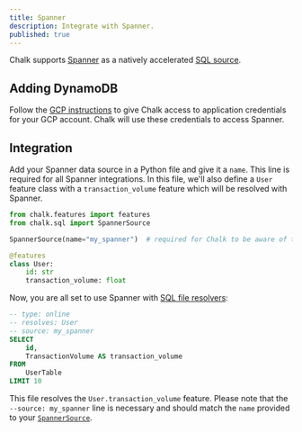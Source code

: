 ```yaml
---
title: Spanner
description: Integrate with Spanner.
published: true
---
```


Chalk supports [Spanner](https://cloud.google.com/spanner/?hl=en) as a natively accelerated [SQL source](/docs/sql).

## Adding DynamoDB

Follow the [GCP instructions](/docs/gcp) to give Chalk access to application credentials for your GCP account. Chalk
will use these credentials to access Spanner.

## Integration

Add your Spanner data source in a Python file and give it a `name`. This line is required for all Spanner
integrations. In this file, we'll also define a `User` feature class with a `transaction_volume` feature which will be
resolved with Spanner.

```python
from chalk.features import features
from chalk.sql import SpannerSource

SpannerSource(name="my_spanner")  # required for Chalk to be aware of this source

@features
class User:
    id: str
    transaction_volume: float
```

Now, you are all set to use Spanner with [SQL file resolvers](/docs/sql#sql-file-resolvers):

```sql
-- type: online
-- resolves: User
-- source: my_spanner
SELECT
    id,
    TransactionVolume AS transaction_volume
FROM
    UserTable
LIMIT 10
```

This file resolves the `User.transaction_volume` feature. Please note that the `--source: my_spanner` line is necessary
and should match the `name` provided to your [`SpannerSource`](/api-docs#SpannerSource).
